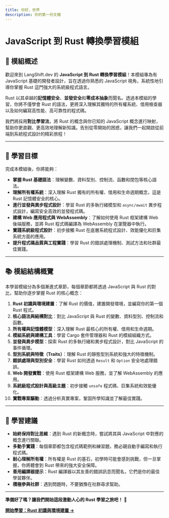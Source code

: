 ```yaml
---
title: 你好，世界
description: 你的第一份文檔
---
```


# JavaScript 到 Rust 轉換學習模組

## 📖 模組概述

歡迎來到 LangShift.dev 的 **JavaScript 到 Rust 轉換學習模組**！本模組專為有 JavaScript 基礎的開發者設計，旨在透過你熟悉的 JavaScript 視角，系統性地引導你掌握 Rust 這門強大的系統級程式語言。

Rust 以其卓越的**記憶體安全**、**並發安全**和**零成本抽象**而聞名。透過本模組的學習，你將不僅學會 Rust 的語法，更將深入理解其獨特的所有權系統、借用檢查器以及如何編寫高性能、高可靠性的程式碼。

我們將採用**對比學習法**，將 Rust 的概念與你已知的 JavaScript 概念進行映射，幫助你更直觀、更高效地理解新知識。告別從零開始的困惑，讓我們一起開啟從前端到系統程式設計的精彩旅程！

---

## 🎯 學習目標

完成本模組後，你將能夠：

*   **掌握 Rust 基礎語法**：理解變數、資料型別、控制流、函數和閉包等核心語法。
*   **理解所有權系統**：深入理解 Rust 獨有的所有權、借用和生命週期概念，這是 Rust 記憶體安全的核心。
*   **進行並發與異步程式設計**：學習 Rust 的多執行緒模型和 `async/await` 異步程式設計，編寫安全高效的並發程式碼。
*   **建構 Web 應用程式與 WebAssembly**：了解如何使用 Rust 框架建構 Web 後端服務，並將 Rust 程式碼編譯為 WebAssembly 在瀏覽器中執行。
*   **實踐系統級程式設計**：初步接觸 Rust 在底層系統程式設計、效能優化和巨集系統方面的應用。
*   **提升程式碼品質與工程實踐**：學習 Rust 的錯誤處理機制、測試方法和社群最佳實踐。

---

## 📚 模組結構概覽

本學習模組分為多個漸進式章節，每個章節都將透過 JavaScript 與 Rust 的對比，幫助你逐步掌握 Rust 的核心概念：

1.  **Rust 初識與環境建置**：了解 Rust 的價值，建置開發環境，並編寫你的第一個 Rust 程式。
2.  **核心語法與結構對比**：對比 JavaScript 與 Rust 的變數、資料型別、控制流和函數。
3.  **所有權與記憶體模型**：深入理解 Rust 最核心的所有權、借用和生命週期。
4.  **模組系統與建構工具**：學習 Cargo 套件管理器和 Rust 的模組組織方式。
5.  **並發與異步模型**：探索 Rust 的多執行緒和異步程式設計，對比 JavaScript 的事件循環。
6.  **型別系統與特徵（Traits）**：理解 Rust 的靜態型別系統和強大的特徵機制。
7.  **錯誤處理與型別安全**：學習 Rust 如何透過 `Result` 和 `Option` 安全地處理錯誤。
8.  **Web 開發實戰**：使用 Rust 框架建構 Web 服務，並了解 WebAssembly 的應用。
9.  **系統級程式設計與高級主題**：初步接觸 `unsafe` 程式碼、巨集系統和效能優化。
10. **實戰專案驅動**：透過分析真實專案，鞏固所學知識並了解最佳實踐。

---

## 🚀 學習建議

*   **始終保持對比思維**：遇到 Rust 的新概念時，嘗試將其與 JavaScript 中對應的概念進行關聯。
*   **多動手實踐**：每個章節都包含程式碼範例和練習題，務必親自動手編寫和執行程式碼。
*   **耐心理解所有權**：所有權是 Rust 的基石，初學時可能會感到挑戰，但一旦掌握，你將體會到 Rust 帶來的強大安全保障。
*   **善用編譯器提示**：Rust 編譯器以其友善的錯誤訊息而聞名，它們是你的最佳學習夥伴。
*   **積極參與社群**：遇到問題時，不要猶豫在社群尋求幫助。

---

**準備好了嗎？讓我們開始這段激動人心的 Rust 學習之旅吧！** 🦀

[**開始學習：Rust 初識與環境建置 →**](./module-00-rust-introduction.zh-tw.mdx)
